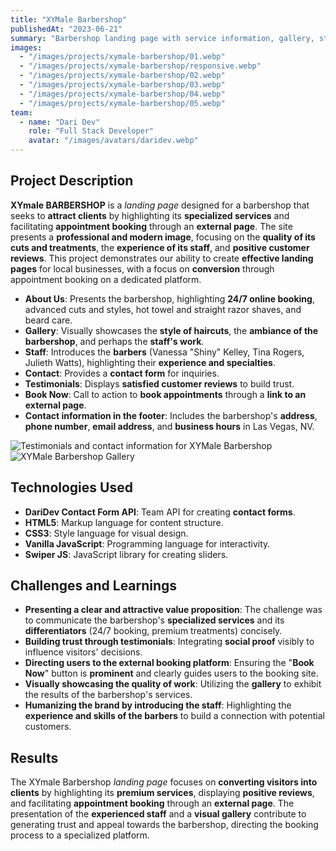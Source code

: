 ```yaml
---
title: "XYMale Barbershop"
publishedAt: "2023-06-21"
summary: "Barbershop landing page with service information, gallery, staff, contact, and testimonials, directing bookings to an external page."
images:
  - "/images/projects/xymale-barbershop/01.webp"
  - "/images/projects/xymale-barbershop/responsive.webp"
  - "/images/projects/xymale-barbershop/02.webp"
  - "/images/projects/xymale-barbershop/03.webp"
  - "/images/projects/xymale-barbershop/04.webp"
  - "/images/projects/xymale-barbershop/05.webp"
team:
  - name: "Dari Dev"
    role: "Full Stack Developer"
    avatar: "/images/avatars/daridev.webp"
---
```


## Project Description

**XYmale BARBERSHOP** is a *landing page* designed for a barbershop that seeks to **attract clients** by highlighting its **specialized services** and facilitating **appointment booking** through an **external page**. The site presents a **professional and modern image**, focusing on the **quality of its cuts and treatments**, the **experience of its staff**, and **positive customer reviews**. This project demonstrates our ability to create **effective landing pages** for local businesses, with a focus on **conversion** through appointment booking on a dedicated platform.

* **About Us**: Presents the barbershop, highlighting **24/7 online booking**, advanced cuts and styles, hot towel and straight razor shaves, and beard care.
* **Gallery**: Visually showcases the **style of haircuts**, the **ambiance of the barbershop**, and perhaps the **staff's work**.
* **Staff**: Introduces the **barbers** (Vanessa "Shiny" Kelley, Tina Rogers, Julieth Watts), highlighting their **experience and specialties**.
* **Contact**: Provides a **contact form** for inquiries.
* **Testimonials**: Displays **satisfied customer reviews** to build trust.
* **Book Now**: Call to action to **book appointments** through a **link to an external page**.
* **Contact information in the footer**: Includes the barbershop's **address**, **phone number**, **email address**, and **business hours** in Las Vegas, NV.

![Testimonials and contact information for XYMale Barbershop](/images/projects/xymale-barbershop/05.webp)
![XYMale Barbershop Gallery](/images/projects/xymale-barbershop/02.webp)

## Technologies Used

-   **DariDev Contact Form API**: Team API for creating **contact forms**.
-   **HTML5**: Markup language for content structure.
-   **CSS3**: Style language for visual design.
-   **Vanilla JavaScript**: Programming language for interactivity.
-   **Swiper JS**: JavaScript library for creating sliders.

## Challenges and Learnings

* **Presenting a clear and attractive value proposition**: The challenge was to communicate the barbershop's **specialized services** and its **differentiators** (24/7 booking, premium treatments) concisely.
* **Building trust through testimonials**: Integrating **social proof** visibly to influence visitors' decisions.
* **Directing users to the external booking platform**: Ensuring the "**Book Now**" button is **prominent** and clearly guides users to the booking site.
* **Visually showcasing the quality of work**: Utilizing the **gallery** to exhibit the results of the barbershop's services.
* **Humanizing the brand by introducing the staff**: Highlighting the **experience and skills of the barbers** to build a connection with potential customers.

## Results

The XYmale Barbershop *landing page* focuses on **converting visitors into clients** by highlighting its **premium services**, displaying **positive reviews**, and facilitating **appointment booking** through an **external page**. The presentation of the **experienced staff** and a **visual gallery** contribute to generating trust and appeal towards the barbershop, directing the booking process to a specialized platform.